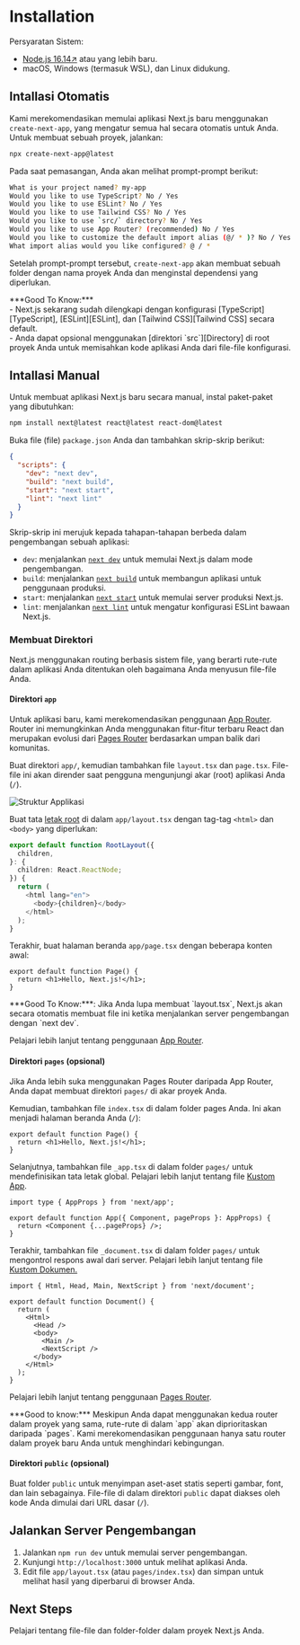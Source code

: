 
# Installation

Persyaratan Sistem:

- [Node.js 16.14↗][nodejs] atau yang lebih baru.
- macOS, Windows (termasuk WSL), dan Linux didukung.

## Intallasi Otomatis

Kami merekomendasikan memulai aplikasi Next.js baru menggunakan `create-next-app`, yang mengatur semua hal secara otomatis untuk Anda. Untuk membuat sebuah proyek, jalankan:

```bash filename="Terminal" copy
npx create-next-app@latest
```

Pada saat pemasangan, Anda akan melihat prompt-prompt berikut:

```bash filename="Terminal"
What is your project named? my-app
Would you like to use TypeScript? No / Yes
Would you like to use ESLint? No / Yes
Would you like to use Tailwind CSS? No / Yes
Would you like to use `src/` directory? No / Yes
Would you like to use App Router? (recommended) No / Yes
Would you like to customize the default import alias (@/ * )? No / Yes
What import alias would you like configured? @ / *
```

Setelah prompt-prompt tersebut, `create-next-app` akan membuat sebuah folder dengan nama proyek Anda dan menginstal dependensi yang diperlukan.

<Callout>
  ***Good To Know:***
  <br /> - Next.js sekarang sudah dilengkapi dengan konfigurasi [TypeScript][TypeScript],
  [ESLint][ESLint], dan [Tailwind CSS][Tailwind CSS] secara default. <br /> - Anda
  dapat opsional menggunakan [direktori `src`][Directory] di root proyek Anda untuk
  memisahkan kode aplikasi Anda dari file-file konfigurasi.
</Callout>

## Intallasi Manual

Untuk membuat aplikasi Next.js baru secara manual, instal paket-paket yang dibutuhkan:

```bash filename="Terminal"
npm install next@latest react@latest react-dom@latest
```

Buka file (file) `package.json` Anda dan tambahkan skrip-skrip berikut:

```json filename="package.json" copy
{
  "scripts": {
    "dev": "next dev",
    "build": "next build",
    "start": "next start",
    "lint": "next lint"
  }
}
```

Skrip-skrip ini merujuk kepada tahapan-tahapan berbeda dalam pengembangan sebuah aplikasi:

- `dev`: menjalankan [`next dev`][Next Dev] untuk memulai Next.js dalam mode pengembangan.
- `build`: menjalankan [`next build`][Next Build] untuk membangun aplikasi untuk penggunaan produksi.
- `start`: menjalankan [`next start`][Next Start] untuk memulai server produksi Next.js.
- `lint`: menjalankan [`next lint`][Next Link] untuk mengatur konfigurasi ESLint bawaan Next.js.

### Membuat Direktori

Next.js menggunakan routing berbasis sistem file, yang berarti rute-rute dalam aplikasi Anda ditentukan oleh bagaimana Anda menyusun file-file Anda.

#### Direktori `app`

Untuk aplikasi baru, kami merekomendasikan penggunaan [App Router][App Router]. Router ini memungkinkan Anda menggunakan fitur-fitur terbaru React dan merupakan evolusi dari [Pages Router][Pages Router] berdasarkan umpan balik dari komunitas.

Buat direktori `app/`, kemudian tambahkan file `layout.tsx` dan `page.tsx`. File-file ini akan dirender saat pengguna mengunjungi akar (root) aplikasi Anda (`/`).

![Struktur Applikasi](https://nextjs.org/_next/image?url=%2Fdocs%2Fdark%2Fapp-getting-started.png&w=3840&q=75&dpl=dpl_8qqMvrmCHNxCAyxPYjfhBxK8Y2at)

Buat tata [letak root][Root Layout] di dalam `app/layout.tsx` dengan tag-tag `<html>` dan `<body>` yang diperlukan:

```typescript filename="app/layout.tsx" copy
export default function RootLayout({
  children,
}: {
  children: React.ReactNode;
}) {
  return (
    <html lang="en">
      <body>{children}</body>
    </html>
  );
}
```

Terakhir, buat halaman beranda `app/page.tsx` dengan beberapa konten awal:

```tsx filename="app/page.tsx" copy
export default function Page() {
  return <h1>Hello, Next.js!</h1>;
}
```

<Callout>
  ***Good To Know:***: Jika Anda lupa membuat `layout.tsx`, Next.js akan secara
  otomatis membuat file ini ketika menjalankan server pengembangan dengan `next
  dev`.
</Callout>

Pelajari lebih lanjut tentang penggunaan [App Router][Routes].

#### Direktori `pages` (opsional)

Jika Anda lebih suka menggunakan Pages Router daripada App Router, Anda dapat membuat direktori `pages/` di akar proyek Anda.

Kemudian, tambahkan file `index.tsx` di dalam folder pages Anda. Ini akan menjadi halaman beranda Anda (`/`):

```tsx filename="pages/index.tsx" copy
export default function Page() {
  return <h1>Hello, Next.js!</h1>;
}
```

Selanjutnya, tambahkan file `_app.tsx` di dalam folder `pages/` untuk mendefinisikan tata letak global. Pelajari lebih lanjut tentang file [Kustom App][Custom App File].

```tsx filename="pages/_app.tsx" copy
import type { AppProps } from 'next/app';

export default function App({ Component, pageProps }: AppProps) {
  return <Component {...pageProps} />;
}
```

Terakhir, tambahkan file `_document.tsx` di dalam folder `pages/` untuk mengontrol respons awal dari server. Pelajari lebih lanjut tentang file [Kustom Dokumen.][Custom Document]

```tsx filename="pages/_document.tsx" copy
import { Html, Head, Main, NextScript } from 'next/document';

export default function Document() {
  return (
    <Html>
      <Head />
      <body>
        <Main />
        <NextScript />
      </body>
    </Html>
  );
}
```

Pelajari lebih lanjut tentang penggunaan [Pages Router][Pages Routing].

<Callout>
  ***Good to know:*** Meskipun Anda dapat menggunakan kedua router dalam proyek yang sama, rute-rute di dalam `app` akan diprioritaskan daripada `pages`. Kami merekomendasikan penggunaan hanya satu router dalam proyek baru Anda untuk menghindari kebingungan.

</Callout>

#### Direktori `public` (opsional)

Buat folder `public` untuk menyimpan aset-aset statis seperti gambar, font, dan lain sebagainya. File-file di dalam direktori `public` dapat diakses oleh kode Anda dimulai dari URL dasar (`/`).

## Jalankan Server Pengembangan

1. Jalankan `npm run dev` untuk memulai server pengembangan.
2. Kunjungi `http://localhost:3000` untuk melihat aplikasi Anda.
3. Edit file `app/layout.tsx` (atau `pages/index.tsx`) dan simpan untuk melihat hasil yang diperbarui di browser Anda.

## Next Steps

Pelajari tentang file-file dan folder-folder dalam proyek Next.js Anda.

<Cards num={2}>
  <Card title="Struktur Proyek" href="/docs/getting-started/project-structure" />

</Cards>

[nodejs]: https://nodejs.org/
[TypeScript]: /docs/app/building-your-application/configuring/typescript
[ESLint]: /docs/app/building-your-application/configuring/eslint
[Tailwind CSS]: /docs/app/building-your-application/styling/tailwind-css
[Directory]: /docs/app/building-your-application/configuring/src-directory
[Next Dev]: /docs/app/api-reference/next-cli#development
[Next Build]: /docs/app/api-reference/next-cli#build
[Next Start]: /docs/app/api-reference/next-cli#production
[Next Link]: /docs/app/api-reference/next-cli#lint
[App Router]: /docs/app
[Pages Router]: /docs/pages
[Root Layout]: /docs/app/building-your-application/routing/pages-and-layouts#root-layout-required
[Routes]: /docs/app/building-your-application/routing/defining-routes
[Custom App File]: /docs/pages/building-your-application/routing/custom-app
[Custom Document]: /docs/pages/building-your-application/routing/custom-document
[Pages Routing]: /docs/pages/building-your-application/routing/pages-and-layouts
